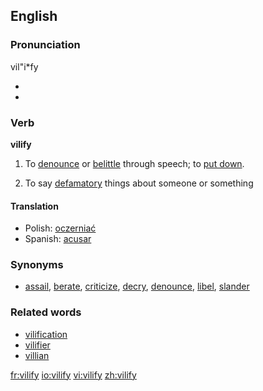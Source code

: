 {{was wotd|2007|February|27}}
==English==

===Pronunciation===
vil"i*fy
*{{IPA|/'vɪl.ɪ.faɪ/}}
*{{audio|en-us-vilify.ogg|Audio (US)}}

===Verb===
'''vilify'''

# {{transitive}} To [[denounce]] or [[belittle]] through speech; to [[put down]].
# {{intransitive}} To say [[defamatory]] things about someone or something
====Translation====
*Polish: [[oczerniać]]
*Spanish: [[acusar]]

===Synonyms===
* [[assail]], [[berate]], [[criticize]], [[decry]], [[denounce]], [[libel]], [[slander]]

===Related words===
* [[vilification]]
* [[vilifier]]
* [[villian]]

[[fr:vilify]]
[[io:vilify]]
[[vi:vilify]]
[[zh:vilify]]